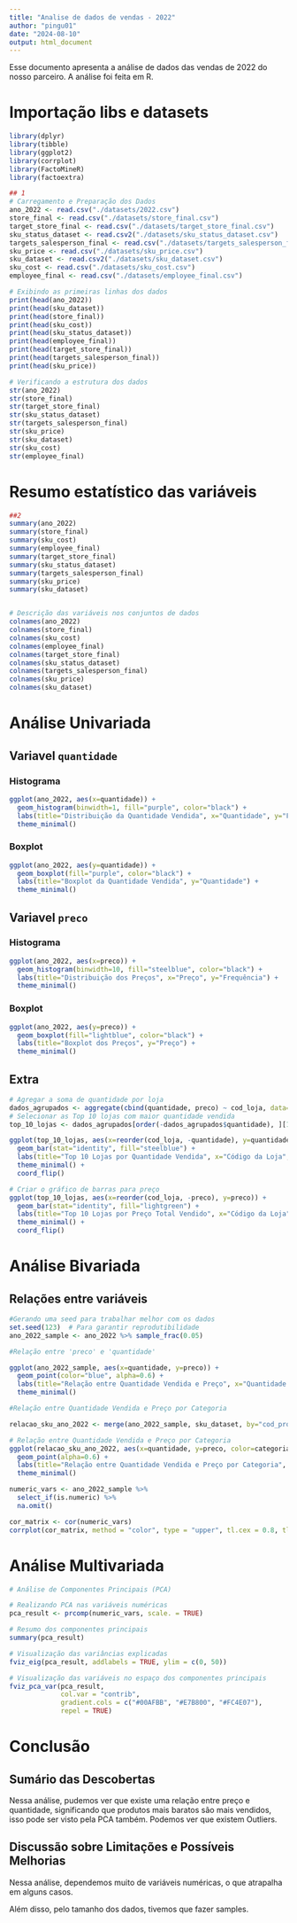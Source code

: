 ```yaml
---
title: "Analise de dados de vendas - 2022"
author: "pingu01"
date: "2024-08-10"
output: html_document
---
```


Esse documento apresenta a análise de dados das vendas de 2022 do nosso parceiro. A análise foi feita em R.

# Importação libs e datasets

```r
library(dplyr)
library(tibble)
library(ggplot2)
library(corrplot)
library(FactoMineR)
library(factoextra)

## 1
# Carregamento e Preparação dos Dados
ano_2022 <- read.csv("./datasets/2022.csv")
store_final <- read.csv("./datasets/store_final.csv")
target_store_final <- read.csv("./datasets/target_store_final.csv")
sku_status_dataset <- read.csv2("./datasets/sku_status_dataset.csv")
targets_salesperson_final <- read.csv("./datasets/targets_salesperson_final.csv")
sku_price <- read.csv("./datasets/sku_price.csv")
sku_dataset <- read.csv2("./datasets/sku_dataset.csv")
sku_cost <- read.csv("./datasets/sku_cost.csv")
employee_final <- read.csv("./datasets/employee_final.csv")

# Exibindo as primeiras linhas dos dados
print(head(ano_2022))
print(head(sku_dataset))
print(head(store_final))
print(head(sku_cost))
print(head(sku_status_dataset))
print(head(employee_final))
print(head(target_store_final))
print(head(targets_salesperson_final))
print(head(sku_price))

# Verificando a estrutura dos dados
str(ano_2022)
str(store_final)
str(target_store_final)
str(sku_status_dataset)
str(targets_salesperson_final)
str(sku_price)
str(sku_dataset)
str(sku_cost)
str(employee_final)
```

# Resumo estatístico das variáveis

```r
##2
summary(ano_2022)
summary(store_final)
summary(sku_cost)
summary(employee_final)
summary(target_store_final)
summary(sku_status_dataset)
summary(targets_salesperson_final)
summary(sku_price)
summary(sku_dataset)


# Descrição das variáveis nos conjuntos de dados
colnames(ano_2022)
colnames(store_final)
colnames(sku_cost)
colnames(employee_final)
colnames(target_store_final)
colnames(sku_status_dataset)
colnames(targets_salesperson_final)
colnames(sku_price)
colnames(sku_dataset)
```

# Análise Univariada

## Variavel `quantidade`

### Histograma

```r
ggplot(ano_2022, aes(x=quantidade)) +
  geom_histogram(binwidth=1, fill="purple", color="black") +
  labs(title="Distribuição da Quantidade Vendida", x="Quantidade", y="Frequência") +
  theme_minimal()

```

### Boxplot

```r
ggplot(ano_2022, aes(y=quantidade)) +
  geom_boxplot(fill="purple", color="black") +
  labs(title="Boxplot da Quantidade Vendida", y="Quantidade") +
  theme_minimal()
```

## Variavel `preco`

### Histograma

```r
ggplot(ano_2022, aes(x=preco)) +
  geom_histogram(binwidth=10, fill="steelblue", color="black") +
  labs(title="Distribuição dos Preços", x="Preço", y="Frequência") +
  theme_minimal()
```

### Boxplot

```r
ggplot(ano_2022, aes(y=preco)) +
  geom_boxplot(fill="lightblue", color="black") +
  labs(title="Boxplot dos Preços", y="Preço") +
  theme_minimal()
```

## Extra

```r
# Agregar a soma de quantidade por loja
dados_agrupados <- aggregate(cbind(quantidade, preco) ~ cod_loja, data=ano_2022, sum)
# Selecionar as Top 10 lojas com maior quantidade vendida
top_10_lojas <- dados_agrupados[order(-dados_agrupados$quantidade), ][1:10, ]

ggplot(top_10_lojas, aes(x=reorder(cod_loja, -quantidade), y=quantidade)) +
  geom_bar(stat="identity", fill="steelblue") +
  labs(title="Top 10 Lojas por Quantidade Vendida", x="Código da Loja", y="Quantidade Vendida") +
  theme_minimal() +
  coord_flip()

# Criar o gráfico de barras para preço
ggplot(top_10_lojas, aes(x=reorder(cod_loja, -preco), y=preco)) +
  geom_bar(stat="identity", fill="lightgreen") +
  labs(title="Top 10 Lojas por Preço Total Vendido", x="Código da Loja", y="Preço Total Vendido") +
  theme_minimal() +
  coord_flip()
```

# Análise Bivariada

## Relações entre variáveis

```r
#Gerando uma seed para trabalhar melhor com os dados
set.seed(123)  # Para garantir reprodutibilidade
ano_2022_sample <- ano_2022 %>% sample_frac(0.05)

#Relação entre 'preco' e 'quantidade'

ggplot(ano_2022_sample, aes(x=quantidade, y=preco)) +
  geom_point(color="blue", alpha=0.6) +
  labs(title="Relação entre Quantidade Vendida e Preço", x="Quantidade Vendida", y="Preço Total") +
  theme_minimal()

#Relação entre Quantidade Vendida e Preço por Categoria

relacao_sku_ano_2022 <- merge(ano_2022_sample, sku_dataset, by="cod_prod")

# Relação entre Quantidade Vendida e Preço por Categoria
ggplot(relacao_sku_ano_2022, aes(x=quantidade, y=preco, color=categoria)) +
  geom_point(alpha=0.6) +
  labs(title="Relação entre Quantidade Vendida e Preço por Categoria", x="Quantidade Vendida", y="Preço Total") +
  theme_minimal()

numeric_vars <- ano_2022_sample %>%
  select_if(is.numeric) %>%
  na.omit()

cor_matrix <- cor(numeric_vars)
corrplot(cor_matrix, method = "color", type = "upper", tl.cex = 0.8, tl.col = "black", addCoef.col = "black")
```

# Análise Multivariada

```r
# Análise de Componentes Principais (PCA)

# Realizando PCA nas variáveis numéricas
pca_result <- prcomp(numeric_vars, scale. = TRUE)

# Resumo dos componentes principais
summary(pca_result)

# Visualização das variâncias explicadas
fviz_eig(pca_result, addlabels = TRUE, ylim = c(0, 50))

# Visualização das variáveis no espaço dos componentes principais
fviz_pca_var(pca_result, 
             col.var = "contrib",
             gradient.cols = c("#00AFBB", "#E7B800", "#FC4E07"),
             repel = TRUE)
```

# Conclusão

## Sumário das Descobertas

Nessa análise, pudemos ver que existe uma relação entre preço e quantidade, significando que produtos mais baratos são mais vendidos, isso pode ser visto pela PCA também. Podemos ver que existem Outliers.

## Discussão sobre Limitações e Possíveis Melhorias

Nessa análise, dependemos muito de variáveis numéricas, o que atrapalha em alguns casos.

Além disso, pelo tamanho dos dados, tivemos que fazer samples.
